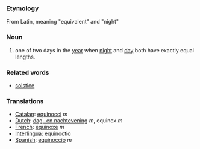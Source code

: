 === Etymology ===
From Latin, meaning "equivalent" and "night"

=== Noun ===
#one of two days in the [[year]] when [[night]] and [[day]] both have exactly equal lengths.

===Related words===
*[[solstice]]

=== Translations ===
*[[Catalan]]: [[equinocci]] ''m''
*[[Dutch]]: [[dag- en nachtevening]] ''m'', equinox ''m''
*[[French]]: [[équinoxe]] ''m''
*[[Interlingua]]: [[equinoctio]]
*[[Spanish]]: [[equinoccio]] ''m''